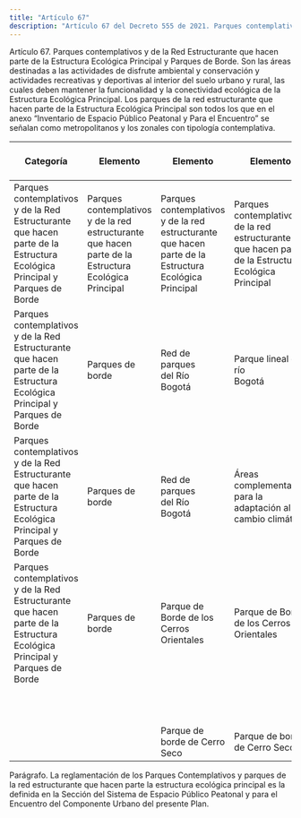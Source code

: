 ```yaml
---
title: "Artículo 67"
description: "Artículo 67 del Decreto 555 de 2021. Parques contemplativos y de la Red Estructurante que hacen parte de la Estructura Ecológica Princ..."
---
```


Artículo 67. Parques contemplativos y de la Red Estructurante que hacen parte de la Estructura Ecológica Principal y Parques de Borde. Son las áreas destinadas a las actividades de disfrute ambiental y conservación y actividades recreativas y deportivas al interior del suelo urbano y rural, las cuales deben mantener la funcionalidad y la conectividad ecológica de la Estructura Ecológica Principal. Los parques de la red estructurante que hacen parte de la Estructura Ecológica Principal son todos los que en el anexo “Inventario de Espacio Público Peatonal y Para el Encuentro” se señalan como metropolitanos y los zonales con tipología contemplativa.
 

| Categoría | Elemento | Elemento | Elemento | Declaratoria | Instrumento | Responsable de la administración |
| --- | --- | --- | --- | --- | --- | --- |
| Parques contemplativos y de la Red <br> Estructurante que hacen parte de la Estructura <br> Ecológica Principal y Parques de <br> Borde | Parques contemplativos y de la red estructurante que hacen parte de la Estructura Ecológica <br> Principal | Parques contemplativos y de la red estructurante que hacen parte de la Estructura Ecológica <br> Principal | Parques contemplativos y de la red estructurante que hacen parte de la Estructura Ecológica <br> Principal | POT | Proyecto específico | IDRD |
| Parques contemplativos y de la Red <br> Estructurante que hacen parte de la Estructura <br> Ecológica Principal y Parques de <br> Borde | Parques de borde | Red 	de <br> parques <br> del 	Río <br> Bogotá | Parque lineal del río <br> Bogotá | Acuerdo 	CAR <br> 37 de 2018 | Acuerdo 	CAR <br> 37 de 2018 | CAR |
| Parques contemplativos y de la Red <br> Estructurante que hacen parte de la Estructura <br> Ecológica Principal y Parques de <br> Borde | Parques de borde | Red 	de <br> parques <br> del 	Río <br> Bogotá | Áreas complementarias para la adaptación al cambio climático | POT | Proyecto específico | SDA -IDRD |
| Parques contemplativos y de la Red <br> Estructurante que hacen parte de la Estructura <br> Ecológica Principal y Parques de <br> Borde | Parques de borde | Parque de Borde de los Cerros <br> Orientales | Parque de Borde de los Cerros <br> Orientales | Resolución 463 de 2005 y <br> Decreto | Plan de Manejo - Decreto 485 de 2015 | IDRD (SDA) |
|  |  |  |  | Distrital 485 de <br> 2015 |  |  |
|  |  | Parque de borde de Cerro Seco | Parque de borde de Cerro Seco | POT | Proyecto específico | IDRD <br> (SDA, IDPC, SDE) |


 
Parágrafo. La reglamentación de los Parques Contemplativos y parques de la red estructurante que hacen parte la estructura ecológica principal es la definida en la Sección del Sistema de Espacio Público Peatonal y para el Encuentro del Componente Urbano del presente Plan.